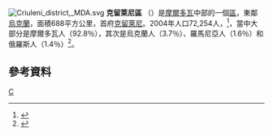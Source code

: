[[File:Criuleni_district,_MDA.svg|right]]
'''克留萊尼區''' （{{lang-ro|Criuleni}}）是[[摩爾多瓦|摩爾多瓦]]中部的一個[[摩爾多瓦行政區劃|區]]，東鄰[[烏克蘭|烏克蘭]]，面積688平方公里，首府[[克留萊尼|克留萊尼]]。2004年人口72,254人，<ref>{{Cite web |url=http://www.statistica.md/recensamint/Toate%20recensaminteleRne_ro.xls |title=2004年人口普查 |accessdate=2011-03-10 |archive-date=2008-11-18 |archive-url=https://web.archive.org/web/20081118145747/http://www.statistica.md/recensamint/Toate%20recensaminteleRne_ro.xls |dead-url=yes }}</ref>，當中大部分是摩爾多瓦人（92.8％），其次是烏克蘭人（3.7％）、羅馬尼亞人（1.6％）和俄羅斯人（1.4％）<ref>{{Cite web |url=http://www.statistica.md/public/files/Recensamint/Recensamintul_populatiei/vol_1/6_Nationalitati_de_baza_ro.xls |title=存档副本 |accessdate=2011-03-10 |archive-date=2017-10-14 |archive-url=https://web.archive.org/web/20171014094305/http://www.statistica.md/public/files/Recensamint/Recensamintul_populatiei/vol_1/6_Nationalitati_de_baza_ro.xls |dead-url=no }}</ref>。

== 參考資料 ==
{{reflist|2}}

{{摩爾多瓦行政區劃}}
{{Authority control}}

[[Category:摩爾多瓦行政區劃|C]]